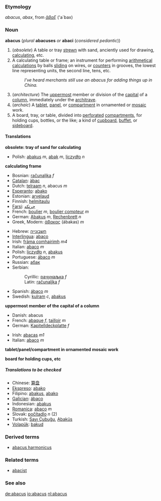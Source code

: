 {{webster}}
{{rfc}}
===Etymology===
{{L.}} ''abacus'', ''abax'', from {{Gr.}} ''[[ἄβαξ]]''<!--provide the ancient Greek here--> ('a`bax)

===Noun===
'''abacus''' (''plural'' '''abacuses''' ''or'' '''abaci''' (''considered pedantic''))

#<!--DefA-->(''obsolete'') A table or tray [[strewn]] with sand, anciently used for drawing, [[calculating]], etc. 
#<!--DefB-->A calculating table or frame; an instrument for performing [[arithmetical]] [[calculations]] by balls [[sliding]] on wires, or [[counters]] in grooves, the lowest line representing units, the second line, tens, etc.
#:''I've heard merchants still use an abacus for adding things up in China.''
#<!--DefC-->(''architecture'') The [[uppermost]] member or division of the [[capital]] of a [[column]], immediately under the [[architrave]]. 
#<!--DefD-->(''archaic'') A [[tablet]], [[panel]], or [[compartment]] in ornamented or [[mosaic]] work.
#<!--DefE-->A board, tray, or table, divided into [[perforated]] [[compartments]], for holding cups, bottles, or the like; a kind of [[cupboard]], [[buffet]], or [[sideboard]].

====Translations====

<!--DefA-->'''obsolete: tray of sand for calculating'''
{{top}}
{{mid}}
*Polish: [[abakus]] ''m'', [[abak]] ''m'', [[liczydło]] ''n''
{{bottom}}

<!--DefB-->'''calculating frame'''
{{top}}
*Bosnian: [[računaljka]] ''f''
*[[Catalan]]: [[àbac]]
*Dutch: [[telraam]] ''n'', abacus ''m''
*[[Esperanto]]: [[abako]]
*Estonian: [[arvelaud]]
*Finnish: [[helmitaulu]]
*[[Farsi]]: [[چرتکه]]
*French: [[boulier]] ''m'', [[boulier compteur]] ''m''
*German: [[Abakus]] ''m'', [[Rechenbrett]] ''n''
*Greek, Modern: [[άβακας]] (ábakas) ''m''
{{mid}}
*Hebrew: [[חשבונייה]]
*[[Interlingua]]: [[abaco#Interlingua|abaco]]
*Irish: [[fráma comhairimh]] ''m4''
*Italian: [[abaco#Italian|abaco]] ''m''
*Polish: [[liczydło]] ''n'', [[abakus#Polish|abakus]]
*Portuguese: [[ábaco#Portuguese|ábaco]] ''m''
*Russian: [[абак]]
*Serbian:
*:Cyrillic: [[рачунаљка]] ''f''
*:Latin: [[računaljka]] ''f''
*Spanish: [[ábaco#Spanish|ábaco]] ''m''
*Swedish: [[kulram]] ''c'', [[abakus#Swedish|abakus]]
{{bottom}}

<!--DefC-->'''uppermost member of the capital of a column'''
{{top}}
*Danish: abacus
*French: [[abaque]] ''f'', [[tailloir]] ''m''
*German: [[Kapitelldeckplatte]] ''f''
{{mid}}
*Irish: [[abacas]] ''m1''
*Italian: [[abaco#Italian|abaco]] ''m''
{{bottom}}

<!--DefD-->'''tablet/panel/compartment in ornamented mosaic work'''
{{top}}
{{mid}}
{{bottom}}

<!--DefE-->'''board for holding cups, etc'''
{{top}}
{{mid}}
{{bottom}}

=====Translations to be checked=====
<!--Remove this section once all of the translations below have been moved into the tables above.-->
{{checktrans}}
*Chinese: [[算盘]]
*[[Ekspreso]]: [[abako]]
*Filipino: [[abakus]], [[abako]]
*[[Galician]]: [[ábaco]]
*Indonesian: [[abakus]]
*[[Romanica]]: [[abaco]] ''m''
*Slovak: [[počítadlo]] ''n'' (2)
*Turkish: [[Sayı Çubuğu]], [[Abaküs]]<!--really capitalised in Turkish?-->
*[[Volapük]]: [[bakud]]

===Derived terms===
*[[abacus harmonicus]]

=== Related terms ===
*[[abacist]]

=== See also ===
{{Wikisource1911Enc|Abacus}}

[[de:abacus]]
[[io:abacus]]
[[nl:abacus]]